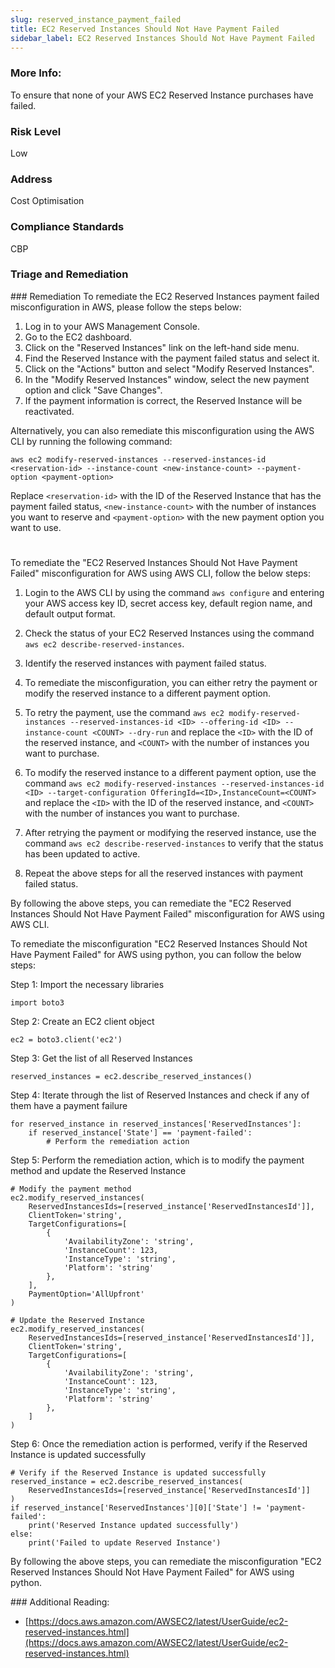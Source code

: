 ```yaml
---
slug: reserved_instance_payment_failed
title: EC2 Reserved Instances Should Not Have Payment Failed
sidebar_label: EC2 Reserved Instances Should Not Have Payment Failed
---
```


### More Info:

To ensure that none of your AWS EC2 Reserved Instance purchases have failed.

### Risk Level

Low

### Address

Cost Optimisation

### Compliance Standards

CBP


### Triage and Remediation
<Tabs>
<Tab title='Remediation'>
### Remediation

<AccordionGroup>
<Accordion title='Using Console' defaultOpen='true'>
To remediate the EC2 Reserved Instances payment failed misconfiguration in AWS, please follow the steps below:

1. Log in to your AWS Management Console.
2. Go to the EC2 dashboard.
3. Click on the "Reserved Instances" link on the left-hand side menu.
4. Find the Reserved Instance with the payment failed status and select it.
5. Click on the "Actions" button and select "Modify Reserved Instances".
6. In the "Modify Reserved Instances" window, select the new payment option and click "Save Changes".
7. If the payment information is correct, the Reserved Instance will be reactivated.

Alternatively, you can also remediate this misconfiguration using the AWS CLI by running the following command:

```
aws ec2 modify-reserved-instances --reserved-instances-id <reservation-id> --instance-count <new-instance-count> --payment-option <payment-option>
```

Replace `<reservation-id>` with the ID of the Reserved Instance that has the payment failed status, `<new-instance-count>` with the number of instances you want to reserve and `<payment-option>` with the new payment option you want to use.

#
</Accordion>

<Accordion title='Using CLI'>
To remediate the "EC2 Reserved Instances Should Not Have Payment Failed" misconfiguration for AWS using AWS CLI, follow the below steps:

1. Login to the AWS CLI by using the command `aws configure` and entering your AWS access key ID, secret access key, default region name, and default output format.

2. Check the status of your EC2 Reserved Instances using the command `aws ec2 describe-reserved-instances`.

3. Identify the reserved instances with payment failed status.

4. To remediate the misconfiguration, you can either retry the payment or modify the reserved instance to a different payment option.

5. To retry the payment, use the command `aws ec2 modify-reserved-instances --reserved-instances-id <ID> --offering-id <ID> --instance-count <COUNT> --dry-run` and replace the `<ID>` with the ID of the reserved instance, and `<COUNT>` with the number of instances you want to purchase.

6. To modify the reserved instance to a different payment option, use the command `aws ec2 modify-reserved-instances --reserved-instances-id <ID> --target-configuration OfferingId=<ID>,InstanceCount=<COUNT>` and replace the `<ID>` with the ID of the reserved instance, and `<COUNT>` with the number of instances you want to purchase.

7. After retrying the payment or modifying the reserved instance, use the command `aws ec2 describe-reserved-instances` to verify that the status has been updated to active.

8. Repeat the above steps for all the reserved instances with payment failed status.

By following the above steps, you can remediate the "EC2 Reserved Instances Should Not Have Payment Failed" misconfiguration for AWS using AWS CLI.
</Accordion>

<Accordion title='Using Python'>
To remediate the misconfiguration "EC2 Reserved Instances Should Not Have Payment Failed" for AWS using python, you can follow the below steps:

Step 1: Import the necessary libraries

```
import boto3
```

Step 2: Create an EC2 client object

```
ec2 = boto3.client('ec2')
```

Step 3: Get the list of all Reserved Instances

```
reserved_instances = ec2.describe_reserved_instances()
```

Step 4: Iterate through the list of Reserved Instances and check if any of them have a payment failure

```
for reserved_instance in reserved_instances['ReservedInstances']:
    if reserved_instance['State'] == 'payment-failed':
        # Perform the remediation action
```

Step 5: Perform the remediation action, which is to modify the payment method and update the Reserved Instance

```
# Modify the payment method
ec2.modify_reserved_instances(
    ReservedInstancesIds=[reserved_instance['ReservedInstancesId']],
    ClientToken='string',
    TargetConfigurations=[
        {
            'AvailabilityZone': 'string',
            'InstanceCount': 123,
            'InstanceType': 'string',
            'Platform': 'string'
        },
    ],
    PaymentOption='AllUpfront'
)

# Update the Reserved Instance
ec2.modify_reserved_instances(
    ReservedInstancesIds=[reserved_instance['ReservedInstancesId']],
    ClientToken='string',
    TargetConfigurations=[
        {
            'AvailabilityZone': 'string',
            'InstanceCount': 123,
            'InstanceType': 'string',
            'Platform': 'string'
        },
    ]
)
```

Step 6: Once the remediation action is performed, verify if the Reserved Instance is updated successfully

```
# Verify if the Reserved Instance is updated successfully
reserved_instance = ec2.describe_reserved_instances(
    ReservedInstancesIds=[reserved_instance['ReservedInstancesId']]
)
if reserved_instance['ReservedInstances'][0]['State'] != 'payment-failed':
    print('Reserved Instance updated successfully')
else:
    print('Failed to update Reserved Instance')
```

By following the above steps, you can remediate the misconfiguration "EC2 Reserved Instances Should Not Have Payment Failed" for AWS using python.
</Accordion>

</AccordionGroup>
</Tab>
</Tabs>
### Additional Reading:

- [https://docs.aws.amazon.com/AWSEC2/latest/UserGuide/ec2-reserved-instances.html](https://docs.aws.amazon.com/AWSEC2/latest/UserGuide/ec2-reserved-instances.html) 

